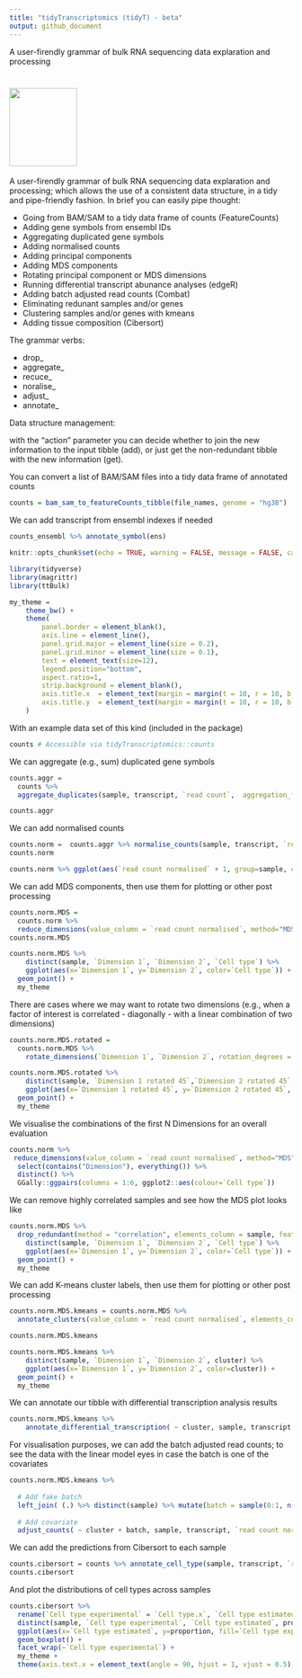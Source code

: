 ```yaml
---
title: "tidyTranscriptomics (tidyT) - beta"
output: github_document
---
```

A user-firendly grammar of bulk RNA sequencing data explaration and processing


#  <img src="inst/logo.png" height="139px" width="120px" />

A user-firendly grammar of bulk RNA sequencing data explaration and processing; which allows the use of a consistent data structure, in a tidy and pipe-friendly fashion. In brief you can easily pipe thought:

+ Going from BAM/SAM to a tidy data frame of counts (FeatureCounts)
+ Adding gene symbols from ensembl IDs
+ Aggregating duplicated gene symbols
+ Adding normalised counts
+ Adding principal components
+ Adding MDS components
+ Rotating principal component or MDS dimensions
+ Running differential transcript abunance analyses (edgeR)
+ Adding batch adjusted read counts (Combat) 
+ Eliminating redunant samples and/or genes
+ Clustering samples and/or genes with kmeans
+ Adding tissue composition (Cibersort)

The grammar verbs:

+ drop_
+ aggregate_
+ recuce_
+ noralise_
+ adjust_
+ annotate_

Data structure management:

with the "action" parameter you can decide whether to join the new information to the input tibble (add), or just get the non-redundant tibble with the new information (get).

You can convert a list of BAM/SAM files into a tidy data frame of annotated counts

```r
counts = bam_sam_to_featureCounts_tibble(file_names, genome = "hg38")
```

We can add transcript from ensembl indexes if needed

```r
counts_ensembl %>% annotate_symbol(ens)
```


```r
knitr::opts_chunk$set(echo = TRUE, warning = FALSE, message = FALSE, cache.lazy = FALSE)
```

```r
library(tidyverse)
library(magrittr)
library(ttBulk)

my_theme = 	
	theme_bw() +
	theme(
		panel.border = element_blank(),
		axis.line = element_line(),
		panel.grid.major = element_line(size = 0.2),
		panel.grid.minor = element_line(size = 0.1),
		text = element_text(size=12),
		legend.position="bottom",
		aspect.ratio=1,
		strip.background = element_blank(),
		axis.title.x  = element_text(margin = margin(t = 10, r = 10, b = 10, l = 10)),
		axis.title.y  = element_text(margin = margin(t = 10, r = 10, b = 10, l = 10))
	)

```


With an example data set of this kind (included in the package)

```r
counts # Accessible via tidyTranscriptomics::counts
```

We can aggregate (e.g., sum) duplicated gene symbols

```r
counts.aggr = 
  counts %>%
  aggregate_duplicates(sample, transcript, `read count`,  aggregation_function = sum)

counts.aggr
```

We can add normalised counts

```r
counts.norm =  counts.aggr %>% normalise_counts(sample, transcript, `read count`)
counts.norm

counts.norm %>% ggplot(aes(`read count normalised` + 1, group=sample, color=`Cell type`)) + geom_density() + scale_x_log10() + my_theme
```

We can add MDS components, then use them for plotting or other post processing

```r
counts.norm.MDS = 
  counts.norm %>%
  reduce_dimensions(value_column = `read count normalised`, method="MDS" , elements_column = sample, feature_column = transcript)
counts.norm.MDS
```

```r
counts.norm.MDS %>% 
	distinct(sample, `Dimension 1`, `Dimension 2`, `Cell type`) %>%
	ggplot(aes(x=`Dimension 1`, y=`Dimension 2`, color=`Cell type`)) + 
  geom_point() +
  my_theme

```

There are cases where we may want to rotate two dimensions (e.g., when a factor of interest is correlated - diagonally - with a linear combination of two dimensions)

```r
counts.norm.MDS.rotated =
  counts.norm.MDS %>%
	rotate_dimensions(`Dimension 1`, `Dimension 2`, rotation_degrees = 45, elements_column = sample)
```

```r
counts.norm.MDS.rotated %>%
	distinct(sample, `Dimension 1 rotated 45`,`Dimension 2 rotated 45`, `Cell type`) %>%
	ggplot(aes(x=`Dimension 1 rotated 45`, y=`Dimension 2 rotated 45`, color=`Cell type` )) + 
  geom_point() +
  my_theme
```

We visualise the combinations of the first N Dimensions for an overall evaluation

```r
counts.norm %>%
 reduce_dimensions(value_column = `read count normalised`, method="MDS" , elements_column = sample, feature_column = transcript, components = 1:6) %>%
  select(contains("Dimension"), everything()) %>%
  distinct() %>%
  GGally::ggpairs(columns = 1:6, ggplot2::aes(colour=`Cell type`)) 

```

We can remove highly correlated samples and see how the MDS plot looks like

```r
counts.norm.MDS %>% 
  drop_redundant(method = "correlation", elements_column = sample, feature_column = transcript, value_column = `read count normalised`) %>%
	distinct(sample, `Dimension 1`, `Dimension 2`, `Cell type`) %>%
	ggplot(aes(x=`Dimension 1`, y=`Dimension 2`, color=`Cell type`)) + 
  geom_point() +
  my_theme

```

We can add K-means cluster labels, then use them for plotting or other post processing

```r
counts.norm.MDS.kmeans = counts.norm.MDS %>%
  annotate_clusters(value_column = `read count normalised`, elements_column = sample, feature_column = transcript,	number_of_clusters = 2 )

counts.norm.MDS.kmeans
```

```r
counts.norm.MDS.kmeans %>% 
	distinct(sample, `Dimension 1`, `Dimension 2`, cluster) %>%
	ggplot(aes(x=`Dimension 1`, y=`Dimension 2`, color=cluster)) + 
  geom_point() +
  my_theme
```

We can annotate our tibble with differential transcription analysis results

```r
counts.norm.MDS.kmeans %>%
	annotate_differential_transcription( ~ cluster,	sample, transcript, `read count`, action="get") 
```

For visualisation purposes, we can add the batch adjusted read counts; to see the data with the linear model eyes in case the batch is one of the covariates

```r
counts.norm.MDS.kmeans %>%
  
  # Add fake batch
  left_join( (.) %>% distinct(sample) %>% mutate(batch = sample(0:1, n(), replace = T))) %>%
    
  # Add covariate
  adjust_counts( ~ cluster + batch,	sample, transcript, `read count normalised`)
```

We can add the predictions from Cibersort to each sample

```r
counts.cibersort = counts %>% annotate_cell_type(sample, transcript, `read count`, action="add") 
counts.cibersort
```

And plot the distributions of cell types across samples

```r
counts.cibersort %>%
  rename(`Cell type experimental` = `Cell type.x`, `Cell type estimated` = `Cell type.y`) %>%
  distinct(sample, `Cell type experimental`, `Cell type estimated`, proportion) %>%
  ggplot(aes(x=`Cell type estimated`, y=proportion, fill=`Cell type experimental`)) + 
  geom_boxplot() + 
  facet_wrap(~`Cell type experimental`) +
  my_theme + 
  theme(axis.text.x = element_text(angle = 90, hjust = 1, vjust = 0.5), aspect.ratio=1/5)
```
